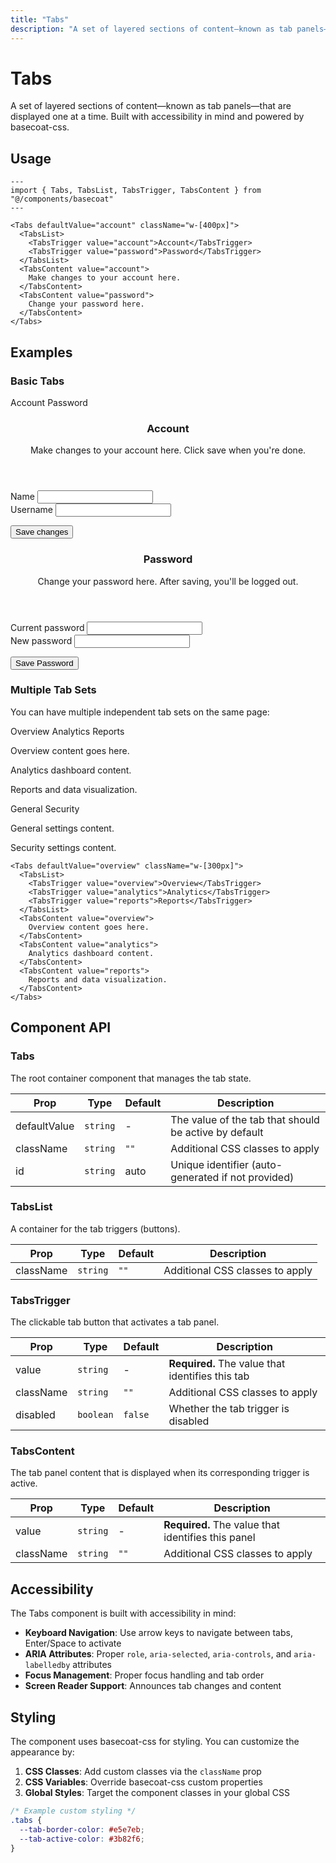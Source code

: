```yaml
---
title: "Tabs"
description: "A set of layered sections of content—known as tab panels—that are displayed one at a time."
---
```



# Tabs

A set of layered sections of content—known as tab panels—that are displayed one at a time. Built with accessibility in mind and powered by basecoat-css.

## Usage

```astro
---
import { Tabs, TabsList, TabsTrigger, TabsContent } from "@/components/basecoat"
---

<Tabs defaultValue="account" className="w-[400px]">
  <TabsList>
    <TabsTrigger value="account">Account</TabsTrigger>
    <TabsTrigger value="password">Password</TabsTrigger>
  </TabsList>
  <TabsContent value="account">
    Make changes to your account here.
  </TabsContent>
  <TabsContent value="password">
    Change your password here.
  </TabsContent>
</Tabs>
```

## Examples

### Basic Tabs

<Tabs defaultValue="account" className="w-[400px]">
  <TabsList>
    <TabsTrigger value="account">Account</TabsTrigger>
    <TabsTrigger value="password">Password</TabsTrigger>
  </TabsList>
  <TabsContent value="account">
    <div className="card">
      <header>
        <h3>Account</h3>
        <p>Make changes to your account here. Click save when you're done.</p>
      </header>
      <section>
        <form className="form grid gap-6">
          <div className="grid gap-3">
            <label htmlFor="demo-tabs-account-name">Name</label>
            <input type="text" id="demo-tabs-account-name" defaultValue="Pedro Duarte" />
          </div>
          <div className="grid gap-3">
            <label htmlFor="demo-tabs-account-username">Username</label>
            <input type="text" id="demo-tabs-account-username" defaultValue="@peduarte" />
          </div>
        </form>
      </section>
      <footer>
        <button type="button" className="btn">Save changes</button>
      </footer>
    </div>
  </TabsContent>
  <TabsContent value="password">
    <div className="card">
      <header>
        <h3>Password</h3>
        <p>Change your password here. After saving, you'll be logged out.</p>
      </header>
      <section>
        <form className="form grid gap-6">
          <div className="grid gap-3">
            <label htmlFor="demo-tabs-password-current">Current password</label>
            <input type="password" id="demo-tabs-password-current" />
          </div>
          <div className="grid gap-3">
            <label htmlFor="demo-tabs-password-new">New password</label>
            <input type="password" id="demo-tabs-password-new" />
          </div>
        </form>
      </section>
      <footer>
        <button type="button" className="btn">Save Password</button>
      </footer>
    </div>
  </TabsContent>
</Tabs>

### Multiple Tab Sets

You can have multiple independent tab sets on the same page:

<div className="grid gap-8">
  <Tabs defaultValue="overview" className="w-[300px]">
    <TabsList>
      <TabsTrigger value="overview">Overview</TabsTrigger>
      <TabsTrigger value="analytics">Analytics</TabsTrigger>
      <TabsTrigger value="reports">Reports</TabsTrigger>
    </TabsList>
    <TabsContent value="overview">
      <p>Overview content goes here.</p>
    </TabsContent>
    <TabsContent value="analytics">
      <p>Analytics dashboard content.</p>
    </TabsContent>
    <TabsContent value="reports">
      <p>Reports and data visualization.</p>
    </TabsContent>
  </Tabs>

  <Tabs defaultValue="general" className="w-[300px]">
    <TabsList>
      <TabsTrigger value="general">General</TabsTrigger>
      <TabsTrigger value="security">Security</TabsTrigger>
    </TabsList>
    <TabsContent value="general">
      <p>General settings content.</p>
    </TabsContent>
    <TabsContent value="security">
      <p>Security settings content.</p>
    </TabsContent>
  </Tabs>
</div>

```astro
<Tabs defaultValue="overview" className="w-[300px]">
  <TabsList>
    <TabsTrigger value="overview">Overview</TabsTrigger>
    <TabsTrigger value="analytics">Analytics</TabsTrigger>
    <TabsTrigger value="reports">Reports</TabsTrigger>
  </TabsList>
  <TabsContent value="overview">
    Overview content goes here.
  </TabsContent>
  <TabsContent value="analytics">
    Analytics dashboard content.
  </TabsContent>
  <TabsContent value="reports">
    Reports and data visualization.
  </TabsContent>
</Tabs>
```

## Component API

### Tabs

The root container component that manages the tab state.

| Prop         | Type     | Default | Description                                    |
|--------------|----------|---------|------------------------------------------------|
| defaultValue | `string` | -       | The value of the tab that should be active by default |
| className    | `string` | `""`    | Additional CSS classes to apply                |
| id           | `string` | auto    | Unique identifier (auto-generated if not provided) |

### TabsList

A container for the tab triggers (buttons).

| Prop      | Type     | Default | Description                     |
|-----------|----------|---------|---------------------------------|
| className | `string` | `""`    | Additional CSS classes to apply |

### TabsTrigger

The clickable tab button that activates a tab panel.

| Prop      | Type      | Default | Description                                    |
|-----------|-----------|---------|------------------------------------------------|
| value     | `string`  | -       | **Required.** The value that identifies this tab |
| className | `string`  | `""`    | Additional CSS classes to apply                |
| disabled  | `boolean` | `false` | Whether the tab trigger is disabled           |

### TabsContent

The tab panel content that is displayed when its corresponding trigger is active.

| Prop      | Type     | Default | Description                                      |
|-----------|----------|---------|--------------------------------------------------|
| value     | `string` | -       | **Required.** The value that identifies this panel |
| className | `string` | `""`    | Additional CSS classes to apply                  |

## Accessibility

The Tabs component is built with accessibility in mind:

- **Keyboard Navigation**: Use arrow keys to navigate between tabs, Enter/Space to activate
- **ARIA Attributes**: Proper `role`, `aria-selected`, `aria-controls`, and `aria-labelledby` attributes
- **Focus Management**: Proper focus handling and tab order
- **Screen Reader Support**: Announces tab changes and content

## Styling

The component uses basecoat-css for styling. You can customize the appearance by:

1. **CSS Classes**: Add custom classes via the `className` prop
2. **CSS Variables**: Override basecoat-css custom properties
3. **Global Styles**: Target the component classes in your global CSS

```css
/* Example custom styling */
.tabs {
  --tab-border-color: #e5e7eb;
  --tab-active-color: #3b82f6;
}
```

